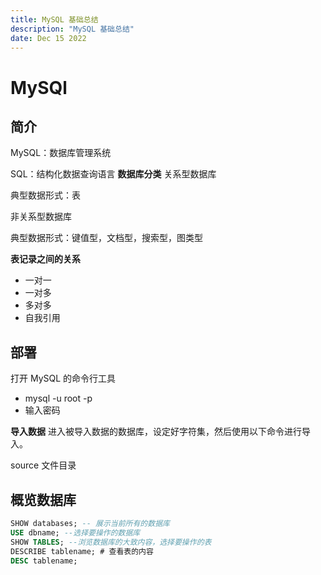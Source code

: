 ```yaml
---
title: MySQL 基础总结
description: "MySQL 基础总结"
date: Dec 15 2022
---
```


# MySQl
## 简介
MySQL：数据库管理系统

SQL：结构化数据查询语言
**数据库分类** 
关系型数据库

典型数据形式：表

非关系型数据库

典型数据形式：键值型，文档型，搜索型，图类型

**表记录之间的关系**
* 一对一
* 一对多
* 多对多
* 自我引用

## 部署
打开 MySQL 的命令行工具
* mysql -u root -p
* 输入密码

**导入数据**
进入被导入数据的数据库，设定好字符集，然后使用以下命令进行导入。

source 文件目录

## 概览数据库
```sql
SHOW databases; -- 展示当前所有的数据库
USE dbname; --选择要操作的数据库
SHOW TABLES; --浏览数据库的大致内容，选择要操作的表
DESCRIBE tablename; # 查看表的内容
DESC tablename;
```